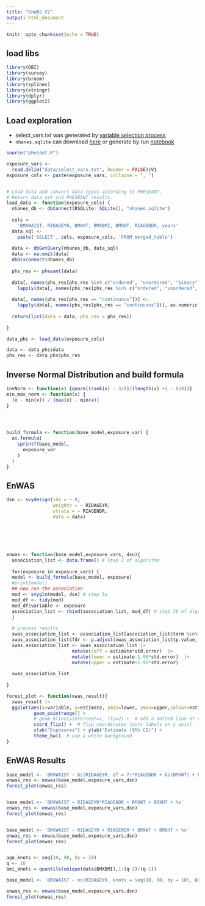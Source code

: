 ```yaml
---
title: "EnWAS V2"
output: html_document
---
```


```r
knitr::opts_chunk$set(echo = TRUE)
```

## load libs
```r
library(DBI)
library(survey)
library(broom)
library(splines)
library(stringr)
library(dplyr)
library(ggplot2)

```

## Load exploration

- select_vars.txt was generated by [variable selection process](https://ccb-hms.github.io/Imputation/diet_var_selection.html)
- `nhanes.sqlite` can download [here](https://github.com/ccb-hms/Imputation/blob/main/nhanes.sqlite) or generate by run [notebook](https://ccb-hms.github.io/Imputation/nhanes_exploratory.html)

```r
source("phesant.R")

exposure_vars <-
  read.delim("data/select_vars.txt", header = FALSE)$V1
exposure_cols <- paste(exposure_vars, collapse = ", ")


# Load data and convert data types according to PHESEANT.
# Return data set and PHESEANT results.
load_data <- function(exposure_cols) {
  nhanes_db <- dbConnect(RSQLite::SQLite(), "nhanes.sqlite")
  
  cols <-
    'BMXWAIST, RIDAGEYR, BMXHT, BMXBMI, BMXWT, RIAGENDR, years'
  data_sql <-
    paste('SELECT', cols, exposure_cols, 'FROM merged_table')
  
  data <- dbGetQuery(nhanes_db, data_sql)
  data <- na.omit(data)
  dbDisconnect(nhanes_db)
  
  phs_res <- phesant(data)
  
  data[, names(phs_res[phs_res %in% c("ordered", "unordered", "binary")])] <-
    lapply(data[, names(phs_res[phs_res %in% c("ordered", "unordered", "binary")])], as.factor)
  
  data[, names(phs_res[phs_res == "continuous"])] <-
    lapply(data[, names(phs_res[phs_res == "continuous"])], as.numeric)
  
  return(list(data = data, phs_res = phs_res))
  
}

data_phs <- load_data(exposure_cols)

data <- data_phs$data
phs_res <- data_phs$phs_res

```


## Inverse Normal Distribution and build formula

```r
invNorm <- function(x) {qnorm((rank(x) - 3/8)/(length(x) +1 - 6/8))}
min_max_norm <- function(x) {
  (x - min(x)) / (max(x) - min(x))
}




build_formula <- function(base_model,exposure_var) {
  as.formula(
    sprintf(base_model,
      exposure_var
    )
  )
}


```



## EnWAS

```r


dsn <- svydesign(ids = ~ 0,
                 weights = ~ RIDAGEYR,
                 strata = ~ RIAGENDR,
                 data = data)






enwas <- function(base_model,exposure_vars, dsn){
  association_list <- data.frame() # step 2 of algorithm
  
  for(exposure in exposure_vars) {
  model <- build_formula(base_model, exposure)
  #print(model)
  ## now run the association
  mod <- svyglm(model, dsn) # step 3a
  mod_df <- tidy(mod)
  mod_df$variable <- exposure
  association_list <- rbind(association_list, mod_df) # step 3b of algorithm
  }
  
  # process results
  xwas_association_list <- association_list[association_list$term %in% exposure_vars, ]
  xwas_association_list$fdr <- p.adjust(xwas_association_list$p.value, method='BY')
  xwas_association_list <- xwas_association_list |> 
                        mutate(coff = estimate*std.error)  |>
                        mutate(lower = estimate-1.96*std.error)  |>
                        mutate(upper = estimate+1.96*std.error)
  
  xwas_association_list
  
}

forest_plot <- function(xwas_result){
  xwas_result |>
  ggplot(aes(x=variable, y=estimate, ymin=lower, ymax=upper,colour=estimate)) +
          geom_pointrange() + 
          # geom_hline(yintercept=1, lty=2) +  # add a dotted line at x=1 after flip
          coord_flip() +  # flip coordinates (puts labels on y axis)
          xlab("Exposures") + ylab("Estimate (95% CI)") +
          theme_bw()  # use a white background
}


```


## EnWAS Results

```r
base_model <- 'BMXWAIST ~ bs(RIDAGEYR, df = 7)*RIAGENDR + bs(BMXWT) + BMXHT + %s'
enwas_res <- enwas(base_model,exposure_vars,dsn)
forest_plot(enwas_res)


base_model <- 'BMXWAIST ~ RIDAGEYR*RIAGENDR + BMXWT + BMXHT + %s'
enwas_res <- enwas(base_model,exposure_vars,dsn)
forest_plot(enwas_res)


base_model <- 'BMXWAIST ~ RIDAGEYR + RIAGENDR + BMXWT + BMXHT + %s'
enwas_res <- enwas(base_model,exposure_vars,dsn)
forest_plot(enwas_res)


age_knots <- seq(10, 90, by = 10)
q <- 10
bmi_knots = quantile(unique(data$BMXBMI),1:(q-2)/(q-1))

base_model <- 'BMXWAIST ~ ns(RIDAGEYR, knots = seq(10, 90, by = 10), Boundary.knots = c(10, 120)) * RIAGENDR + ns(BMXBMI) + BMXWT + BMXHT + %s'

enwas_res <- enwas(base_model,exposure_vars,dsn)
forest_plot(enwas_res)
  
```


